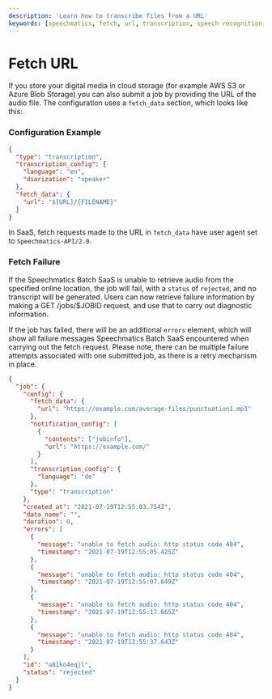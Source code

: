 ```yaml
---
description: 'Learn how to transcribe files from a URL'
keywords: [speechmatics, fetch, url, transcription, speech recognition, asr]
---
```


# Fetch URL


If you store your digital media in cloud storage (for example AWS S3 or Azure Blob Storage) you can also submit a job by providing the URL of the audio file. The configuration uses a `fetch_data` section, which looks like this:

### Configuration Example

```json
{
  "type": "transcription",
  "transcription_config": {
    "language": "en",
    "diarization": "speaker"
  },
  "fetch_data": {
    "url": "${URL}/{FILENAME}"
  }
}
```

In SaaS, fetch requests made to the URL in `fetch_data` have user agent set to `Speechmatics-API/2.0`.

### Fetch Failure

If the Speechmatics Batch SaaS is unable to retrieve audio from the specified online location, the job will fail, with a `status` of `rejected`, and no transcript will be generated. Users can now retrieve failure information by making a GET /jobs/$JOBID request, and use that to carry out diagnostic information.

If the job has failed, there will be an additional `errors` element, which will show all failure messages Speechmatics Batch SaaS encountered when carrying out the fetch request. Please note, there can be multiple failure attempts associated with one submitted job, as there is a retry mechanism in place.

```json
{
  "job": {
    "config": {
      "fetch_data": {
        "url": "https://example.com/average-files/punctuation1.mp3"
      },
      "notification_config": [
        {
          "contents": ["jobinfo"],
          "url": "https://example.com/"
        }
      ],
      "transcription_config": {
        "language": "de"
      },
      "type": "transcription"
    },
    "created_at": "2021-07-19T12:55:03.754Z",
    "data_name": "",
    "duration": 0,
    "errors": [
      {
        "message": "unable to fetch audio: http status code 404",
        "timestamp": "2021-07-19T12:55:05.425Z"
      },
      {
        "message": "unable to fetch audio: http status code 404",
        "timestamp": "2021-07-19T12:55:07.649Z"
      },
      {
        "message": "unable to fetch audio: http status code 404",
        "timestamp": "2021-07-19T12:55:17.665Z"
      },
      {
        "message": "unable to fetch audio: http status code 404",
        "timestamp": "2021-07-19T12:55:37.643Z"
      }
    ],
    "id": "a81ko4eqjl",
    "status": "rejected"
  }
}
```
